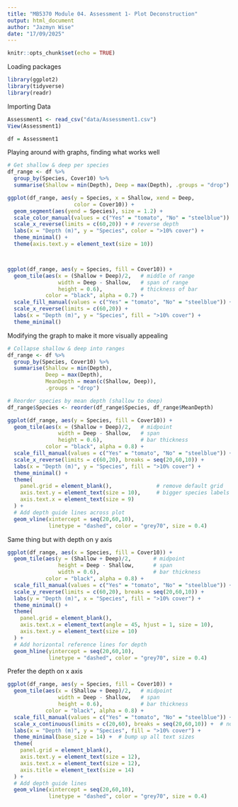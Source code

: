 ```yaml
---
title: "MB5370 Module 04. Assessment 1- Plot Deconstruction"
output: html_document
author: "Jazmyn Wise"
date: "17/09/2025"
---
```


```r
knitr::opts_chunk$set(echo = TRUE)
```

Loading packages
```r
library(ggplot2)
library(tidyverse)
library(readr)
```

Importing Data
```r
Assessment1 <- read_csv("data/Assessment1.csv")
View(Assessment1)

df = Assessment1
```

Playing around with graphs, finding what works well
```r
# Get shallow & deep per species
df_range <- df %>%
  group_by(Species, Cover10) %>%
  summarise(Shallow = min(Depth), Deep = max(Depth), .groups = "drop")

ggplot(df_range, aes(y = Species, x = Shallow, xend = Deep, 
                     color = Cover10)) +
  geom_segment(aes(yend = Species), size = 1.2) +
  scale_color_manual(values = c("Yes" = "tomato", "No" = "steelblue")) +
  scale_x_reverse(limits = c(60,20)) + # reverse depth
  labs(x = "Depth (m)", y = "Species", color = ">10% cover") +
  theme_minimal() +
  theme(axis.text.y = element_text(size = 10))



ggplot(df_range, aes(y = Species, fill = Cover10)) +
  geom_tile(aes(x = (Shallow + Deep)/2,   # middle of range
                width = Deep - Shallow,   # span of range
                height = 0.6),            # thickness of bar
            color = "black", alpha = 0.7) +
  scale_fill_manual(values = c("Yes" = "tomato", "No" = "steelblue")) +
  scale_x_reverse(limits = c(60,20)) +
  labs(x = "Depth (m)", y = "Species", fill = ">10% cover") +
  theme_minimal()
```

Modifying the graph to make it more visually appealing
```r
# Collapse shallow & deep into ranges
df_range <- df %>%
  group_by(Species, Cover10) %>%
  summarise(Shallow = min(Depth),
            Deep = max(Depth),
            MeanDepth = mean(c(Shallow, Deep)),
            .groups = "drop")

# Reorder species by mean depth (shallow to deep)
df_range$Species <- reorder(df_range$Species, df_range$MeanDepth)

ggplot(df_range, aes(y = Species, fill = Cover10)) +
  geom_tile(aes(x = (Shallow + Deep)/2,   # midpoint
                width = Deep - Shallow,   # span
                height = 0.6),            # bar thickness
            color = "black", alpha = 0.8) +
  scale_fill_manual(values = c("Yes" = "tomato", "No" = "steelblue")) +
  scale_x_reverse(limits = c(60,20), breaks = seq(20,60,10)) +
  labs(x = "Depth (m)", y = "Species", fill = ">10% cover") +
  theme_minimal() +
  theme(
    panel.grid = element_blank(),              # remove default grid
    axis.text.y = element_text(size = 10),     # bigger species labels
    axis.text.x = element_text(size = 9)
  ) +
  # Add depth guide lines across plot
  geom_vline(xintercept = seq(20,60,10), 
             linetype = "dashed", color = "grey70", size = 0.4)
```

Same thing but with depth on y axis
```r
ggplot(df_range, aes(x = Species, fill = Cover10)) +
  geom_tile(aes(y = (Shallow + Deep)/2,       # midpoint
                height = Deep - Shallow,      # span
                width = 0.6),                 # bar thickness
            color = "black", alpha = 0.8) +
  scale_fill_manual(values = c("Yes" = "tomato", "No" = "steelblue")) +
  scale_y_reverse(limits = c(60,20), breaks = seq(20,60,10)) +
  labs(y = "Depth (m)", x = "Species", fill = ">10% cover") +
  theme_minimal() +
  theme(
    panel.grid = element_blank(),
    axis.text.x = element_text(angle = 45, hjust = 1, size = 10),
    axis.text.y = element_text(size = 10)
  ) +
  # Add horizontal reference lines for depth
  geom_hline(yintercept = seq(20,60,10), 
             linetype = "dashed", color = "grey70", size = 0.4)
```

Prefer the depth on x axis
```r
ggplot(df_range, aes(y = Species, fill = Cover10)) +
  geom_tile(aes(x = (Shallow + Deep)/2,   # midpoint
                width = Deep - Shallow,   # span
                height = 0.6),            # bar thickness
            color = "black", alpha = 0.8) +
  scale_fill_manual(values = c("Yes" = "tomato", "No" = "steelblue")) +
  scale_x_continuous(limits = c(20,60), breaks = seq(20,60,10)) +  # normal order
  labs(x = "Depth (m)", y = "Species", fill = ">10% cover") +
  theme_minimal(base_size = 14) +  # bump up all text sizes
  theme(
    panel.grid = element_blank(),
    axis.text.y = element_text(size = 12),
    axis.text.x = element_text(size = 12),
    axis.title = element_text(size = 14)
  ) +
  # Add depth guide lines
  geom_vline(xintercept = seq(20,60,10), 
             linetype = "dashed", color = "grey70", size = 0.4)
```